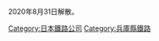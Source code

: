 {{catmore}}2020年8月31日解散。
{{DEFAULTSORT:Hokushin}}
[[Category:日本鐵路公司|Category:日本鐵路公司]]
[[Category:兵庫縣鐵路|Category:兵庫縣鐵路]]